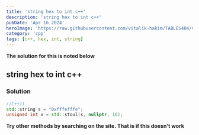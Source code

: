 ```yaml
---
title: 'string hex to int c++'
description: 'string hex to int c++'
pubDate: 'Apr 16 2024'
heroImage: 'https://raw.githubusercontent.com/vitalik-hakim/TABLES404/main/error_b/c++.png'
category: 'cpp'
tags: [c++, hex, int, string]
---
```


**The solution for this is noted below**

## string hex to int c++

### Solution

```cpp
//C++11
std::string s = "0xfffefffe";
unsigned int x = std::stoul(s, nullptr, 16);
```

**Try other methods by searching on the site. That is if this doesn't work**
